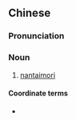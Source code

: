 {{also|男体盛}}
==Chinese==
{{zh-forms|s=男体盛}}

===Pronunciation===
{{zh-pron
|m=nántǐchéng
|cat=n
}}

===Noun===
{{zh-noun}}

# [[nantaimori]]

====Coordinate terms====
* {{zh-l|女體盛}}

{{zh-cat|Sushi}}